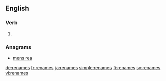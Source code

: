 ==English==

===Verb===
{{head|en}}

# {{en-third-person singular of|rename}}

===Anagrams===
* [[mens rea#English|mens rea]]

[[de:renames]]
[[fr:renames]]
[[ja:renames]]
[[simple:renames]]
[[fi:renames]]
[[sv:renames]]
[[vi:renames]]